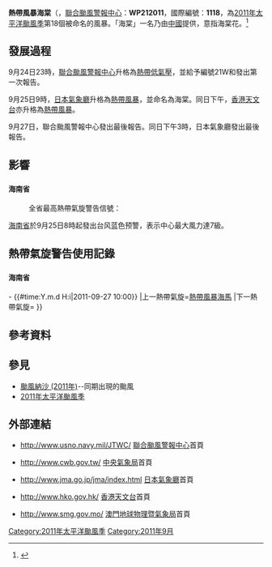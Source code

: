 {{NoteTA
|G1=TyphoonNew
|G2=TyphoonOld
|G3=Weather
|G4=CWBTyphoonOld
|T=zh:熱帶風暴海棠 (2011年); zh-cn:热带风暴海棠 (2011年); zh-tw:輕度颱風海棠 (2011年); zh-hk:熱帶風暴海棠 (2011年)
|1=zh:熱帶風暴海棠 (2011年); zh-cn:热带风暴海棠 (2011年); zh-tw:輕度颱風海棠 (2011年); zh-hk:熱帶風暴海棠 (2011年)
|skin=typhoon
}}
{{颱風基礎資訊新
|颱風名稱               = 熱帶風暴海棠
|外文名稱               = Tropical Storm Haitang
|外文語言               = 英文
|代表圖像               = 2011 Haitang.jpg
|代表圖像名稱           = 熱帶風暴海棠
|形成日期               = 2011年9月24日
|消散日期               = 2011年9月27日
|十分鐘平均風速JMA      = 35|JMA=knot
|十分鐘平均風速CWB      = 18|CWB=m/s
|十分鐘平均風速KMA      = 17|KMA=m/s
|十分鐘平均風速HKO      = 65
|十分鐘平均風速NCHMF      = 60
|二分鐘平均風速         = 18|NMC=m/s
|一分鐘平均風速         = 35|SSHS=knot
|瞬間最大陣風           = 95<!--JMA-->
|最低氣壓               = 996<!--JMA-->
|財產損失               = 
|死傷人數               = 
|影響地區               = {{CHN}}<br>{{VIE}}
|備註                   = 
|颱風路徑圖             = Haitang 2011 track.png
|風季年份               = 2011
|風季位置               = 太平洋
}}
{{NoteUTC+8}}
'''熱帶風暴海棠'''（{{lang-en|'''Tropical Storm Haitang'''}}，[[聯合颱風警報中心|聯合颱風警報中心]]：'''WP212011'''，國際編號：'''1118'''，為[[2011年太平洋颱風季|2011年太平洋颱風季]]第18個被命名的風暴。「海棠」一名乃由[[中國|中國]]提供，意指海棠花。<ref>{{cite web|url=http://www.weather.gov.hk/informtc/sound/tc_pronunciation2011_uc.htm|title=熱帶氣旋名稱的意義|author=香港天文台|accessdate=2011-09-24|archive-url=https://web.archive.org/web/20180926223310/http://www.weather.gov.hk/informtc/sound/tc_pronunciation2011_uc.htm|archive-date=2018-09-26|dead-url=yes}}</ref>

==發展過程==
{{phs wikify}}
9月24日23時，[[聯合颱風警報中心|聯合颱風警報中心]]升格為[[熱帶低氣壓|熱帶低氣壓]]，並給予編號21W和發出第一次報告。

9月25日9時，[[日本氣象廳|日本氣象廳]]升格為[[熱帶風暴|熱帶風暴]]，並命名為海棠。同日下午，[[香港天文台|香港天文台]]亦升格為[[熱帶風暴|熱帶風暴]]。

9月27日，聯合颱風警報中心發出最後報告。同日下午3時，日本氣象廳發出最後報告。
==影響==
==={{CHN}}===
====海南省====
: 全省最高熱帶氣旋警告信號：{{CNTY|1}}

[[海南省|海南省]]於9月25日8時起發出台风蓝色预警，表示中心最大風力達7級。

==熱帶氣旋警告使用記錄==
==={{CHN}}===
====海南省====
{{熱帶氣旋警告使用記錄
|氣象台={{flagicon|China}}海南省气象台
|熱帶氣旋警告={{CNTY|1}}
|使用時間A={{#time:Y.m.d H:i|2011-09-25 08:00}} - {{#time:Y.m.d H:i|2011-09-27 10:00}}
|上一熱帶氣旋=[[熱帶風暴海馬_(2011年)|熱帶風暴海馬]]
|下一熱帶氣旋=
}}

== 參考資料 ==
{{reflist|1}}

== 參見 ==
* [[颱風納沙_(2011年)|颱風納沙 (2011年)]]--同期出現的颱風
* [[2011年太平洋颱風季|2011年太平洋颱風季]]

==外部連結==
* {{en}}http://www.usno.navy.mil/JTWC/ {{Wayback|url=http://www.usno.navy.mil/JTWC/ |date=20150809201922 }} [[聯合颱風警報中心|聯合颱風警報中心]]首頁
* {{zh-tw}}http://www.cwb.gov.tw/ {{Wayback|url=http://www.cwb.gov.tw/ |date=20181025071210 }} [[中央氣象局|中央氣象局]]首頁
* {{ja}}http://www.jma.go.jp/jma/index.html {{Wayback|url=http://www.jma.go.jp/jma/index.html |date=20110320125420 }} [[日本氣象廳|日本氣象廳]]首頁
* {{zh-hk}}http://www.hko.gov.hk/ {{Wayback|url=http://www.hko.gov.hk/ |date=20110224003313 }} [[香港天文台|香港天文台]]首頁
* {{zh-hk}}http://www.smg.gov.mo/ {{Wayback|url=http://www.smg.gov.mo/ |date=20140517030343 }} [[澳門地球物理暨氣象局|澳門地球物理暨氣象局]]首頁

{{2011_Pacific_typhoon_season_buttons}}
[[Category:2011年太平洋颱風季|Category:2011年太平洋颱風季]]
[[Category:2011年9月|Category:2011年9月]]